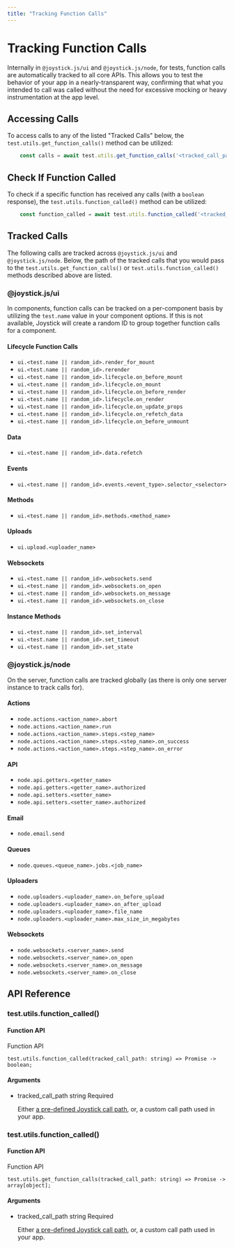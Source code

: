 ```yaml
---
title: "Tracking Function Calls"
---
```


# Tracking Function Calls

Internally in `@joystick.js/ui` and `@joystick.js/node`, for tests, function calls are automatically tracked to all core APIs. This allows you to test the behavior of your app in a nearly-transparent way, confirming that what you intended to call was called without the need for excessive mocking or heavy instrumentation at the app level.

## Accessing Calls

To access calls to any of the listed "Tracked Calls" below, the `test.utils.get_function_calls()` method can be utilized:

```js
    const calls = await test.utils.get_function_calls('<tracked_call_path>');
```    

## Check If Function Called

To check if a specific function has received any calls (with a `boolean` response), the `test.utils.function_called()` method can be utilized:

```js
    const function_called = await test.utils.function_called('<tracked_call_path>');
```    

## Tracked Calls

The following calls are tracked across `@joystick.js/ui` and `@joystick.js/node`. Below, the path of the tracked calls that you would pass to the `test.utils.get_function_calls()` or `test.utils.function_called()` methods described above are listed.

### @joystick.js/ui

In components, function calls can be tracked on a per-component basis by utilizing the `test.name` value in your component options. If this is not available, Joystick will create a random ID to group together function calls for a component.

#### Lifecycle Function Calls

*   `ui.<test.name || random_id>.render_for_mount`
*   `ui.<test.name || random_id>.rerender`
*   `ui.<test.name || random_id>.lifecycle.on_before_mount`
*   `ui.<test.name || random_id>.lifecycle.on_mount`
*   `ui.<test.name || random_id>.lifecycle.on_before_render`
*   `ui.<test.name || random_id>.lifecycle.on_render`
*   `ui.<test.name || random_id>.lifecycle.on_update_props`
*   `ui.<test.name || random_id>.lifecycle.on_refetch_data`
*   `ui.<test.name || random_id>.lifecycle.on_before_unmount`

#### Data

*   `ui.<test.name || random_id>.data.refetch`

#### Events

*   `ui.<test.name || random_id>.events.<event_type>.selector_<selector>`

#### Methods

*   `ui.<test.name || random_id>.methods.<method_name>`

#### Uploads

*   `ui.upload.<uploader_name>`

#### Websockets

*   `ui.<test.name || random_id>.websockets.send`
*   `ui.<test.name || random_id>.websockets.on_open`
*   `ui.<test.name || random_id>.websockets.on_message`
*   `ui.<test.name || random_id>.websockets.on_close`

#### Instance Methods

*   `ui.<test.name || random_id>.set_interval`
*   `ui.<test.name || random_id>.set_timeout`
*   `ui.<test.name || random_id>.set_state`

### @joystick.js/node

On the server, function calls are tracked globally (as there is only one server instance to track calls for).

#### Actions

*   `node.actions.<action_name>.abort`
*   `node.actions.<action_name>.run`
*   `node.actions.<action_name>.steps.<step_name>`
*   `node.actions.<action_name>.steps.<step_name>.on_success`
*   `node.actions.<action_name>.steps.<step_name>.on_error`

#### API

*   `node.api.getters.<getter_name>`
*   `node.api.getters.<getter_name>.authorized`
*   `node.api.setters.<setter_name>`
*   `node.api.setters.<setter_name>.authorized`

#### Email

*   `node.email.send`

#### Queues

*   `node.queues.<queue_name>.jobs.<job_name>`

#### Uploaders

*   `node.uploaders.<uploader_name>.on_before_upload`
*   `node.uploaders.<uploader_name>.on_after_upload`
*   `node.uploaders.<uploader_name>.file_name`
*   `node.uploaders.<uploader_name>.max_size_in_megabytes`

#### Websockets

*   `node.websockets.<server_name>.send`
*   `node.websockets.<server_name>.on_open`
*   `node.websockets.<server_name>.on_message`
*   `node.websockets.<server_name>.on_close`

## API Reference

### test.utils.function\_called()

#### Function API

Function API

    test.utils.function_called(tracked_call_path: string) => Promise -> boolean;
    

#### Arguments

*   tracked\_call\_path string Required
    
    Either [a pre-defined Joystick call path](#tracked-calls), or, a custom call path used in your app.
    

### test.utils.function\_called()

#### Function API

Function API

    test.utils.get_function_calls(tracked_call_path: string) => Promise -> array[object];
    

#### Arguments

*   tracked\_call\_path string Required
    
    Either [a pre-defined Joystick call path](#tracked-calls), or, a custom call path used in your app.
